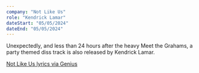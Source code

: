 ```yaml
---
company: "Not Like Us"
role: "Kendrick Lamar"
dateStart: "05/05/2024"
dateEnd: "05/05/2024"
---
```



Unexpectedly, and less than 24 hours after the heavy Meet the Grahams, a party themed diss track is also released by Kendrick Lamar.

<YouTube id="https://www.youtube.com/watch?v=T6eK-2OQtew" />

[Not Like Us lyrics via Genius](https://genius.com/Kendrick-lamar-not-like-us-lyrics)